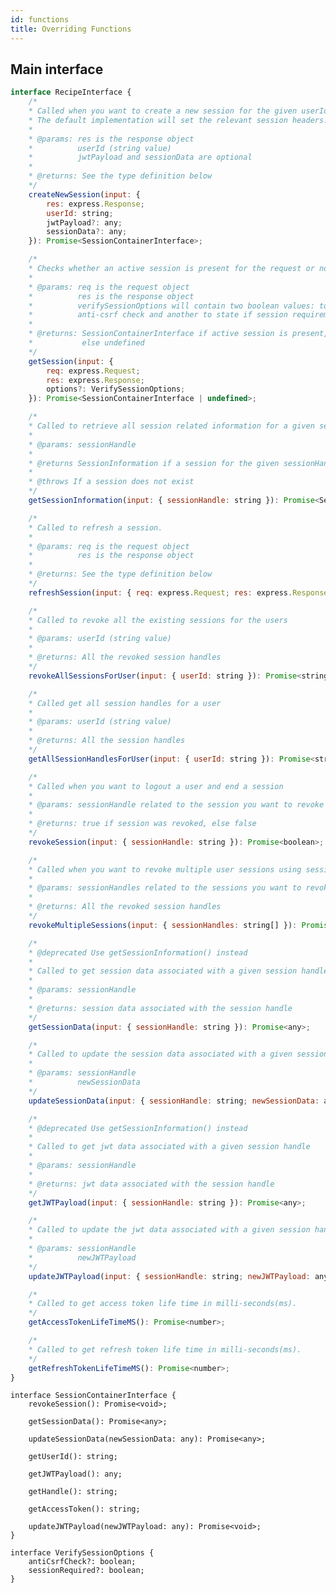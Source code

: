 ```yaml
---
id: functions
title: Overriding Functions
---
```


## Main interface

```jsx
interface RecipeInterface {
    /* 
    * Called when you want to create a new session for the given userId.
    * The default implementation will set the relevant session headers.
    * 
    * @params: res is the response object
    *          userId (string value)
    *          jwtPayload and sessionData are optional
    * 
    * @returns: See the type definition below
    */
    createNewSession(input: {
        res: express.Response;
        userId: string;
        jwtPayload?: any;
        sessionData?: any;
    }): Promise<SessionContainerInterface>;

    /* 
    * Checks whether an active session is present for the request or not
    * 
    * @params: req is the request object
    *          res is the response object
    *          verifySessionOptions will contain two boolean values: to enable/disable
    *          anti-csrf check and another to state if session requirement is optional
    * 
    * @returns: SessionContainerInterface if active session is present, 
    *           else undefined
    */
    getSession(input: {
        req: express.Request;
        res: express.Response;
        options?: VerifySessionOptions;
    }): Promise<SessionContainerInterface | undefined>;

    /*
    * Called to retrieve all session related information for a given session handle
    *
    * @params: sessionHandle
    * 
    * @returns SessionInformation if a session for the given sessionHandle exists
    * 
    * @throws If a session does not exist
    */
    getSessionInformation(input: { sessionHandle: string }): Promise<SessionInformation>;

    /* 
    * Called to refresh a session.
    * 
    * @params: req is the request object
    *          res is the response object
    * 
    * @returns: See the type definition below
    */
    refreshSession(input: { req: express.Request; res: express.Response }): Promise<SessionContainerInterface>;

    /* 
    * Called to revoke all the existing sessions for the users
    * 
    * @params: userId (string value)
    * 
    * @returns: All the revoked session handles
    */
    revokeAllSessionsForUser(input: { userId: string }): Promise<string[]>;

    /* 
    * Called get all session handles for a user
    * 
    * @params: userId (string value)
    * 
    * @returns: All the session handles
    */
    getAllSessionHandlesForUser(input: { userId: string }): Promise<string[]>;

    /* 
    * Called when you want to logout a user and end a session
    * 
    * @params: sessionHandle related to the session you want to revoke
    * 
    * @returns: true if session was revoked, else false
    */
    revokeSession(input: { sessionHandle: string }): Promise<boolean>;

    /* 
    * Called when you want to revoke multiple user sessions using session handles
    * 
    * @params: sessionHandles related to the sessions you want to revoke
    * 
    * @returns: All the revoked session handles
    */
    revokeMultipleSessions(input: { sessionHandles: string[] }): Promise<string[]>;

    /* 
    * @deprecated Use getSessionInformation() instead 
    *
    * Called to get session data associated with a given session handle
    * 
    * @params: sessionHandle
    * 
    * @returns: session data associated with the session handle
    */
    getSessionData(input: { sessionHandle: string }): Promise<any>;

    /* 
    * Called to update the session data associated with a given session handle
    * 
    * @params: sessionHandle
    *          newSessionData
    */
    updateSessionData(input: { sessionHandle: string; newSessionData: any }): Promise<void>;

    /* 
    * @deprecated Use getSessionInformation() instead
    *
    * Called to get jwt data associated with a given session handle
    * 
    * @params: sessionHandle
    * 
    * @returns: jwt data associated with the session handle
    */
    getJWTPayload(input: { sessionHandle: string }): Promise<any>;

    /* 
    * Called to update the jwt data associated with a given session handle
    * 
    * @params: sessionHandle
    *          newJWTPayload
    */
    updateJWTPayload(input: { sessionHandle: string; newJWTPayload: any }): Promise<void>;

    /* 
    * Called to get access token life time in milli-seconds(ms).
    */
    getAccessTokenLifeTimeMS(): Promise<number>;

    /* 
    * Called to get refresh token life time in milli-seconds(ms).
    */
    getRefreshTokenLifeTimeMS(): Promise<number>;
}
```

```tsx
interface SessionContainerInterface {
    revokeSession(): Promise<void>;

    getSessionData(): Promise<any>;

    updateSessionData(newSessionData: any): Promise<any>;

    getUserId(): string;

    getJWTPayload(): any;

    getHandle(): string;

    getAccessToken(): string;

    updateJWTPayload(newJWTPayload: any): Promise<void>;
}

interface VerifySessionOptions {
    antiCsrfCheck?: boolean;
    sessionRequired?: boolean;
}
```